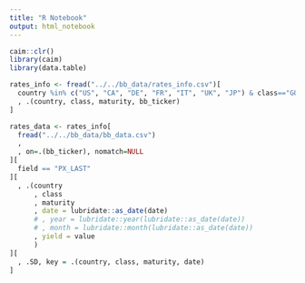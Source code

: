 ```yaml
---
title: "R Notebook"
output: html_notebook
---
```


```r
caim::clr()
library(caim)
library(data.table)
```

```r
rates_info <- fread("../../bb_data/rates_info.csv")[
  country %in% c("US", "CA", "DE", "FR", "IT", "UK", "JP") & class=="GOVT"
  , .(country, class, maturity, bb_ticker)
]

rates_data <- rates_info[
  fread("../../bb_data/bb_data.csv")
  ,
  , on=.(bb_ticker), nomatch=NULL
][
  field == "PX_LAST"
][
  , .(country
      , class
      , maturity
      , date = lubridate::as_date(date)
      # , year = lubridate::year(lubridate::as_date(date))
      # , month = lubridate::month(lubridate::as_date(date))
      , yield = value
      )
][
  , .SD, key = .(country, class, maturity, date)
]
```

```r

```


